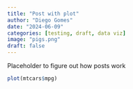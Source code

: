 ---
title: "Post with plot"
author: "Diego Gomes"
date: "2024-06-09"
categories: [testing, draft, data viz]
image: "pigs.png"
draft: false
---
Placeholder to figure out how posts work



```{r}
plot(mtcars$mpg)
```
